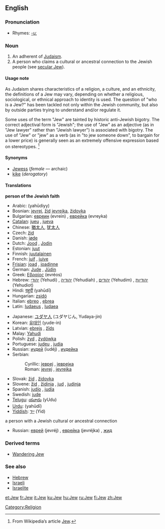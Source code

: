 {{see|jew}}
{{wikipediapar|etymology of the word Jew}}
==English==

===Pronunciation===
*Rhymes: [[Rhymes:English:-uː|-uː]]

===Noun===
{{en-noun}}

# An adherent of [[Judaism]].
# A person who claims a cultural or ancestral connection to the Jewish people (see [[secular Jew]]).

====Usage note====

As Judaism shares characteristics of a religion, a culture, and an ethnicity, the definitions of a Jew may vary, depending on whether a religious, sociological, or ethnical approach to identity is used. The question of "who is a Jew?" has been tackled not only within the Jewish community, but also by outside parties trying to understand and/or regulate it.

Some uses of the term "Jew" are tainted by historic anti-Jewish bigotry. The correct adjectival form is "Jewish"; the use of "Jew" as an adjective (as in "Jew lawyer" rather than "Jewish lawyer") is associated with bigotry. The use of "Jew" or "jew" as a verb (as in "to jew someone down", to bargain for a lower price) is generally seen as an extremely offensive expression based on stereotypes. <ref name="Wikipedia">From Wikipedia’s article [[w:Jew|Jew]].</ref>

====Synonyms====
*[[Jewess]] (''female'' — archaic)
*[[kike]] (''derogatory'')

====Translations====
'''person of the Jewish faith'''
{{top}}
*Arabic: {{ARchar|[[يهودي|يَهُودِيّ]]}} (yahūdiyy)
*Bosnian: [[jevrej#Bosnian|jevrej]], [[žid#Bosnian|žid]] {{m}} [[jevrejka#Bosnian|jevrejka]], [[židovka#Bosnian|židovka]] {{f}}
*Bulgarian: [[евреин]] (evrein) {{m}}, [[еврейка]] (evreyka) {{f}}
*[[Catalan]]: [[jueu]] {{m}}, [[jueva]] {{f}}
*Chinese: [[猶太人]], [[犹太人]]
*Czech: [[žid]] {{m}}
*Danish: [[jøde]] {{c}}
*Dutch: [[Jood]] {{m}}, [[Jodin]] {{f}}<!-- should be cap'd.-->
*Estonian: [[juut]]
*Finnish: [[juutalainen]]
*French: [[juif]] {{m}}, [[juive]] {{f}}
*[[Frisian]]: [[joad]] {{m}}, [[joadinne]] {{f}}
*German: [[Jude]] {{m}}, [[Jüdin]] {{f}}
*Greek: [[Εβραίος]] (evréos) {{m}}
*Hebrew: [[יהודי]] (Yehudi) {{m}}, [[יהודיה]] (Yehudiah) {{f}}, [[יהודים]] (Yehudim) {{m}} {{p}}, [[יהודיות]] (Yehudiot) {{f}} {{p}}
*Hindi: [[यहूदी]] (yahūdī)
*Hungarian: [[zsidó]]
*Italian: [[ebreo]] {{m}}, [[ebrea]] {{f}}
*Latin: [[Iudaeus]] {{m}}, [[Iudaea]] {{f}}
{{mid}}
*Japanese: [[ユダヤ人]] (ユダヤじん, Yudaya-jin)
*Korean: [[유태인]] (yude-in)
*Latvian: [[ebrejs]] {{m}}, [[žīds]] {{m}}
*Malay: [[Yahudi]]
*Polish: [[żyd]] {{m}}, [[żydówka]] {{f}}
*Portuguese: [[judeu]] {{m}}, [[judia]] {{f}}
*Russian: [[иудей]] (iudéj) {{m}}, [[иудейка]] {{f}}
*Serbian:
*:Cyrillic: [[јевреј#Serbian|јевреј]] {{m}}, [[јеврејка#Serbian|јеврејка]] {{f}}
*:Roman: [[jevrej#Serbian|jevrej]] {{m}}, [[jevrejka#Serbian|jevrejka]] {{f}}
*Slovak: [[žid]] {{m}}, [[židovka]] {{f}}
*Slovene: [[žid]] {{m}}, [[židinja]] {{f}}, [[jud]] {{m}}, [[judinja]] {{f}}
*Spanish: [[judío]] {{m}}, [[judía]] {{f}}
*Swedish: [[jude]]
*[[Telugu]]: [[యూదు]] (yUdu)
*[[Urdu]]: {{URchar|[[یہودی]]}} (yahūdī)
*[[Yiddish]]: [[ייִד]] (Yid) {{m}}
{{bottom}}

;a person with a Jewish cultural or ancestral connection
{{top}}
{{mid}}
* Russian: [[еврей]] (jevréj) {{m}}, [[еврейка]] (jevréjka) {{f}}, [[жид]] {{m}}
{{bottom}}

===Derived terms===
*[[Wandering Jew]]

===See also===
*[[Hebrew]]
*[[Israeli]]
*[[Israelite]]

[[Category:Religion]]

[[et:Jew]]
[[fr:Jew]]
[[it:Jew]]
[[ku:Jew]]
[[hu:Jew]]
[[ru:Jew]]
[[fi:Jew]]
[[zh:Jew]]